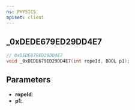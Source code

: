 ```yaml
---
ns: PHYSICS
apiset: client
---
```

## _0xDEDE679ED29DD4E7

```c
// 0xDEDE679ED29DD4E7
void _0xDEDE679ED29DD4E7(int ropeId, BOOL p1);
```


## Parameters
* **ropeId**:
* **p1**: